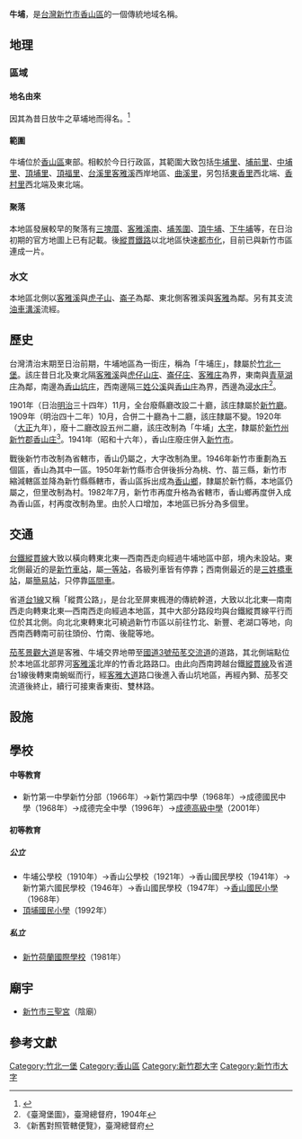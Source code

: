 {{noteTA
|1 = zh-cn:庄; zh-hk:庄; zh-tw:庄;
}}
'''牛埔'''，是[[台灣|台灣]][[新竹市|新竹市]][[香山區|香山區]]的一個傳統地域名稱。

==地理==
===區域===
====地名由來====
因其為昔日放牛之草埔地而得名。<ref name="新竹縣志續修（民國四十一年至八十年）">{{cite book|author=[[周浩治|周浩治]] |title=《新竹縣志續修（民國四十一年至八十年）》|year=2008 |publisher=[[新竹縣政府|新竹縣政府]] |isbn=9789860155143 }}</ref>{{Rp|578}}

====範圍====
牛埔位於[[香山區|香山區]]東部。相較於今日行政區，其範圍大致包括[[牛埔里|牛埔里]]、[[埔前里|埔前里]]、[[中埔里_(新竹市)|中埔里]]、[[頂埔里|頂埔里]]、[[頂福里|頂福里]]、[[台溪里|台溪里]][[客雅溪|客雅溪]]西岸地區、[[曲溪里|曲溪里]]，另包括[[東香里|東香里]]西北端、[[香村里|香村里]]西北端及東北端。

====聚落====
本地區發展較早的聚落有[[三塊厝_(新竹市)|三塊厝]]、[[客雅溪南|客雅溪南]]、[[埔羗圍|埔羗圍]]、[[頂牛埔|頂牛埔]]、[[下牛埔|下牛埔]]等，在日治初期的官方地圖上已有記載。後[[縱貫鐵路|縱貫鐵路]]以北地區快速[[都市化|都市化]]，目前已與新竹市區連成一片。

===水文===
本地區北側以[[客雅溪|客雅溪]]與[[虎子山|虎子山]]、[[崙子_(新竹市)|崙子]]為鄰、東北側客雅溪與[[客雅|客雅]]為鄰。另有其支流[[油車溝溪|油車溝溪]]流經。

==歷史==
台灣清治末期至日治前期，牛埔地區為一街庄，稱為「牛埔庄」，隸屬於[[竹北一堡|竹北一堡]]。該庄昔日北及東北隔[[客雅溪|客雅溪]]與[[虎子山_(地名)|虎仔山庄]]、[[崙子_(新竹市)|崙仔庄]]、[[客雅庄|客雅庄]]為界，東南與[[青草湖_(地名)|青草湖庄]]為鄰，南邊為[[香山坑庄|香山坑庄]]，西南邊隔[[三姓公溪|三姓公溪]]與[[香山_(大字)|香山庄]]為界，西邊為[[浸水_(新竹市)|浸水庄]]<ref name="臺灣堡圖">《臺灣堡圖》，臺灣總督府，1904年</ref>。

1901年（日治[[明治|明治]]三十四年）11月，全台廢縣廳改設二十廳，該庄隸屬於[[新竹廳|新竹廳]]。1909年（明治四十二年）10月，合併二十廳為十二廳，該庄隸屬不變。1920年（[[大正|大正]]九年），廢十二廳改設五州二廳，該庄改制為「牛埔」[[大字|大字]]，隸屬於[[新竹州|新竹州]][[新竹郡|新竹郡]][[香山庄|香山庄]]<ref>《新舊對照管轄便覽》，臺灣總督府</ref>。1941年（昭和十六年），香山庄廢庄併入[[新竹市_(州轄市)|新竹市]]。

戰後新竹市改制為省轄市，香山仍屬之，大字改制為里。1946年新竹市重劃為五個區，香山為其中一區。1950年新竹縣市合併後拆分為桃、竹、苗三縣，新竹市縮減轄區並降為新竹縣縣轄市，香山區拆出成為[[香山區|香山鄉]]，隸屬於新竹縣，本地區仍屬之，但里改制為村。1982年7月，新竹市再度升格為省轄市，香山鄉再度併入成為香山區，村再度改制為里。由於人口增加，本地區已拆分為多個里。

==交通==
[[台鐵|台鐵]][[縱貫線_(北段)|縱貫線]]大致以橫向轉東北東—西南西走向經過牛埔地區中部，境內未設站。東北側最近的是[[新竹車站|新竹車站]]，屬[[一等站_(台鐵)|一等站]]，各級列車皆有停靠；西南側最近的是[[三姓橋車站|三姓橋車站]]，屬[[簡易站|簡易站]]，只停靠[[臺鐵區間車|區間車]]。

省道[[台1線|台1線]]又稱「縱貫公路」，是台北至屏東楓港的傳統幹道，大致以北北東—南南西走向轉東北東—西南西走向經過本地區，其中大部分路段均與台鐵縱貫線平行而位於其北側。向北北東轉東北可繞過新竹市區以前往竹北、新豐、老湖口等地，向西南西轉南可前往頭份、竹南、後龍等地。

[[茄苳景觀大道|茄苳景觀大道]]是客雅、牛埔交界地帶至[[福爾摩沙高速公路|國道3號]][[茄苳交流道|茄苳交流道]]的道路，其北側端點位於本地區北部界河[[客雅溪|客雅溪]]北岸的竹香北路路口。由此向西南跨越台鐵[[縱貫線_(北段)|縱貫線]]及省道台1線後轉東南蜿蜒而行，經[[客雅大道|客雅大道]]路口後進入香山坑地區，再經內獅、茄苳交流道後終止，續行可接東香東街、雙林路。

==設施==
==學校==
====中等教育====
*新竹第一中學新竹分部（1966年）→新竹第四中學（1968年）→成德國民中學（1968年）→成德完全中學（1996年）→[[成德高級中學|成德高級中學]]（2001年）

====初等教育====
=====公立=====
*牛埔公學校（1910年）→香山公學校（1921年）→香山國民學校（1941年）→新竹第六國民學校（1946年）→香山國民學校（1947年）→[[香山國民小學|香山國民小學]]（1968年）
*[[頂埔國民小學|頂埔國民小學]]（1992年）

=====私立=====
*[[新竹荷蘭國際學校|新竹荷蘭國際學校]]（1981年）

==廟宇==
*[[新竹市三聖宮|新竹市三聖宮]]（陰廟）

==參考文獻==
{{reflist}}

{{新竹郡}}
{{新竹市舊町名}}

[[Category:竹北一堡|Category:竹北一堡]]
[[Category:香山區|Category:香山區]]
[[Category:新竹郡大字|Category:新竹郡大字]]
[[Category:新竹市大字|Category:新竹市大字]]